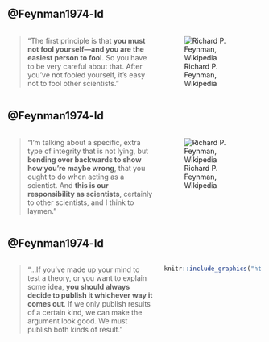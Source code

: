 ## @Feynman1974-ld

::: columns
::: {.column width="60%"}
> "The first principle is that **you must not fool yourself---and you are the easiest person to fool**. So you have to be very careful about that. After you've not fooled yourself, it's easy not to fool other scientists."
:::

::: {.column width="40%"}
![Richard P. Feynman, Wikipedia](include/img/Richard_Feynman_Nobel.jpg){fig-height="20%"}
:::
:::

## @Feynman1974-ld

::: columns
::: {.column width="60%"}
> "I'm talking about a specific, extra type of integrity that is not lying, but **bending over backwards to show how you're maybe wrong**, that you ought to do when acting as a scientist. And **this is our responsibility as scientists**, certainly to other scientists, and I think to laymen."
:::

::: {.column width="40%"}
![Richard P. Feynman, Wikipedia](include/img/Richard_Feynman_Nobel.jpg)
:::
:::

## @Feynman1974-ld

::: columns
::: {.column width="60%"}
> "...If you've made up your mind to test a theory, or you want to explain some idea, **you should always decide to publish it whichever way it comes out**. If we only publish results of a certain kind, we can make the argument look good. We must publish both kinds of result."

:::

::: {.column width="40%"}
```r
knitr::include_graphics("https://upload.wikimedia.org/wikipedia/en/4/42/Richard_Feynman_Nobel.jpg")
```
:::
:::